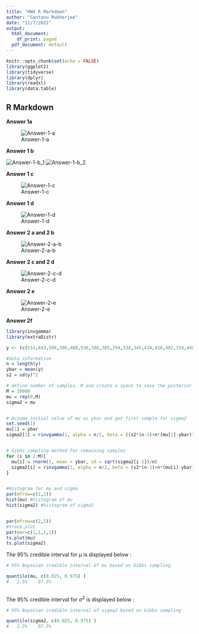 ---
title: "HW4 R Markdown"
author: "Santanu Mukherjee"
date: "11/7/2021"
output:
  html_document:
    df_print: paged
  pdf_document: default
---

```{r setup, include=FALSE}
knitr::opts_chunk$set(echo = FALSE)
library(ggplot2)
library(tidyverse)
library(dplyr)
library(readxl)
library(data.table)
```


## R Markdown

**Answer 1a**


![Answer-1-a](https://github.com/santum4/dataexam/raw/main/Min_Wang_STA6113/HW4/STA6113_HW4_P1_a.png)


**Answer 1 b **


![Answer-1-b_1](https://github.com/santum4/dataexam/raw/main/Min_Wang_STA6113/HW4/STA6113_HW4_P1_b-1.png)
![Answer-1-b_2](https://github.com/santum4/dataexam/raw/main/Min_Wang_STA6113/HW4/STA6113_HW4_P1_b-2.png)


**Answer 1 c**



![Answer-1-c](https://github.com/santum4/dataexam/raw/main/Min_Wang_STA6113/HW4/STA6113_HW4_P1_c.png)



**Answer 1 d**


![Answer-1-d](https://github.com/santum4/dataexam/raw/main/Min_Wang_STA6113/HW4/STA6113_HW4_P1_d.png)



**Answer 2 a and 2 b**

![Answer-2-a-b](https://github.com/santum4/dataexam/raw/main/Min_Wang_STA6113/HW4/STA6113_HW4_P2_a_b.png)



**Answer 2 c and 2 d**



![Answer-2-c-d](https://github.com/santum4/dataexam/raw/main/Min_Wang_STA6113/HW4/STA6113_HW4_P2_c_d.png)




**Answer 2 e**



![Answer-2-e](https://github.com/santum4/dataexam/raw/main/Min_Wang_STA6113/HW4/STA6113_HW4_P2_e.png)


     
     
**Answer 2f**



```{r Problem 2f1,  echo=FALSE, warning=FALSE, message=FALSE}

library(invgamma)
library(extraDistr)

y <- (c(514,443,506,306,480,536,386,385,294,334,345,418,410,402,324,440,364,561,350,414,427,483,275,343,296))

#data information 
n = length(y)
ybar = mean(y)
s2 = sd(y)^2

# define number of samples, M and create a space to save the posterior samples of mu and sigma2
M = 10000
mu = rep(0,M)
sigma2 = mu


# Assume initial value of mu as ybar and get first sample for sigma2
set.seed(1)
mu[1] = ybar
sigma2[1] = rinvgamma(1, alpha = n/2, beta = ((s2*(n-1)+n*(mu[1]-ybar)^2)/2))


# Gibbs sampling method for remaining samples 
for (i in 2:M){
  mu[i] = rnorm(1, mean = ybar, sd = sqrt(sigma2[i-1])/n)
  sigma2[i] = rinvgamma(1, alpha = n/2, beta = (s2*(n-1)+n*(mu[i]-ybar)^2)/2)
}


#Histogram for mu and sigma
par(mfrow=c(1,2))
hist(mu) #histogram of mu
hist(sigma2) #histogram of sigma2


par(mfrow=c(2,1))
#trace.plot
par(mar=c(1,1,1,1))
ts.plot(mu)
ts.plot(sigma2)


```

The 95% credible interval for $\mu$ is displayed below :

```{r Problem 2f2,  echo=FALSE, warning=FALSE, message=FALSE}

# 95% Bayesian credible interval of mu based on Gibbs sampling

quantile(mu, c(0.025, 0.975) ) 
#   2.5%    97.5% 



```

The 95% credible interval for $\sigma^2$ is displayed below :

```{r Problem 2f3,  echo=FALSE, warning=FALSE, message=FALSE}

# 95% Bayesian credible interval of sigma2 based on Gibbs sampling

quantile(sigma2, c(0.025, 0.975) ) 
#   2.5%    97.5% 


```


